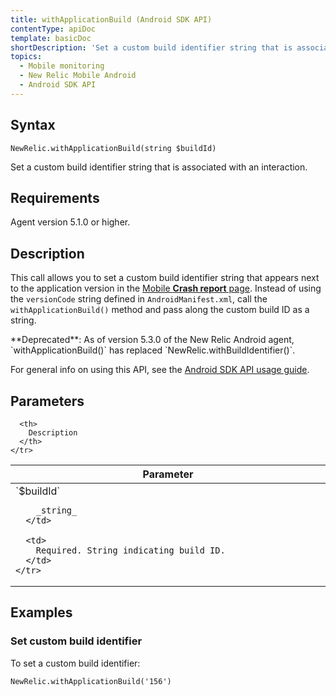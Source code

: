 ```yaml
---
title: withApplicationBuild (Android SDK API)
contentType: apiDoc
template: basicDoc
shortDescription: 'Set a custom build identifier string that is associated with an interaction. '
topics:
  - Mobile monitoring
  - New Relic Mobile Android
  - Android SDK API
---
```


## Syntax

```
NewRelic.withApplicationBuild(string $buildId)
```

Set a custom build identifier string that is associated with an interaction.

## Requirements

Agent version 5.1.0 or higher.

## Description

This call allows you to set a custom build identifier string that appears next to the application version in the [Mobile **Crash report** page](/docs/mobile-monitoring/mobile-monitoring-ui/crashes/mobile-apps-crash-report-dashboard#details). Instead of using the `versionCode` string defined in `AndroidManifest.xml`, call the `withApplicationBuild()` method and pass along the custom build ID as a string.

<Callout variant="important">
  **Deprecated**: As of version 5.3.0 of the New Relic Android agent, `withApplicationBuild()` has replaced `NewRelic.withBuildIdentifier()`.
</Callout>

For general info on using this API, see the [Android SDK API usage guide](/docs/mobile-monitoring/new-relic-mobile-android/install-configure/work-android-sdk-api).

## Parameters

<Table>
  <thead>
    <tr>
      <th width="25%">
        Parameter
      </th>

      <th>
        Description
      </th>
    </tr>
  </thead>

  <tbody>
    <tr>
      <td>
        `$buildId`

        _string_
      </td>

      <td>
        Required. String indicating build ID.
      </td>
    </tr>
  </tbody>
</Table>

## Examples

### Set custom build identifier

To set a custom build identifier:

```
NewRelic.withApplicationBuild('156')
```
